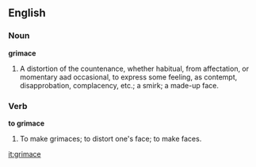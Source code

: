 ==English==

===Noun===

'''grimace'''

#A distortion of the countenance, whether habitual, from affectation, or momentary aad occasional, to express some feeling, as contempt, disapprobation, complacency, etc.; a smirk; a made-up face.

===Verb===

'''to grimace'''

#To make grimaces; to distort one's face; to make faces.

[[it:grimace]]